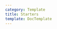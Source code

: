 ```yaml
---
category: Template
title: Starters
template: DocTemplate
---
```



<Box width="100%">
  <Grid container spacing={4}>
    <Grid item xs={12} sm={6}>
      <BrandCard
        title="Create React App"
        src="https://create-react-app.dev/img/logo-og.png"
        href="https://github.com/mui-treasury/cra-mui-layout-starter#get-started-"
        target="_blank"
        rel="noreferrer noopener"
      />
    </Grid>
    <Grid item xs={12} sm={6}>
      <BrandCard
        title="Gatsby"
        src="https://cdn.auth0.com/blog/illustrations/gatsbyjs.png"
        href="https://github.com/mui-treasury/gatsby-mui-layout-starter#get-started-"
        target="_blank"
        rel="noreferrer noopener"
      />
    </Grid>
  </Grid>
</Box>
